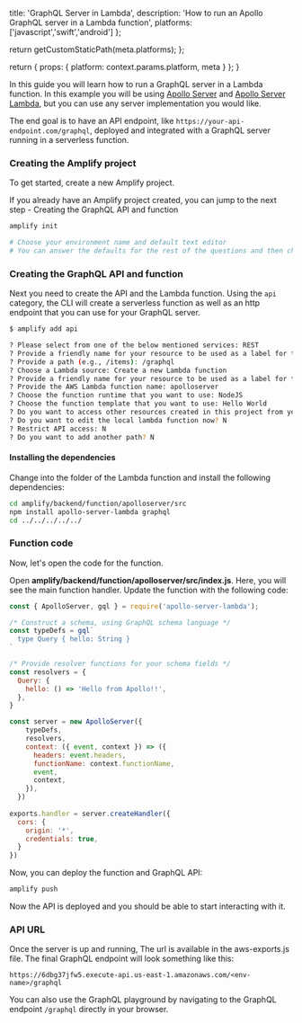                   
  title: 'GraphQL Server in Lambda',
  description: 'How to run an Apollo GraphQL server in a Lambda function',
  platforms: ['javascript','swift','android']
};

  return getCustomStaticPath(meta.platforms);
};

  return {
    props: {
      platform: context.params.platform,
      meta
    }
  };
}
          
      

In this guide you will learn how to run a GraphQL server in a Lambda function. In this example you will be using [Apollo Server](https://www.apollographql.com/docs/) and [Apollo Server Lambda](https://www.apollographql.com/docs/apollo-server/deployment/lambda/), but you can use any server implementation you would like.

The end goal is to have an API endpoint, like `https://your-api-endpoint.com/graphql`, deployed and integrated with a GraphQL server running in a serverless function.

### Creating the Amplify project

To get started, create a new Amplify project.

<Callout>

If you already have an Amplify project created, you can jump to the next step - Creating the GraphQL API and function

</Callout>

```sh
amplify init

# Choose your environment name and default text editor
# You can answer the defaults for the rest of the questions and then choose the profile you created when you ran amplify configure
```

### Creating the GraphQL API and function

Next you need to create the API and the Lambda function. Using the `api` category, the CLI will create a serverless function as well as an http endpoint that you can use for your GraphQL server.

```sh
$ amplify add api

? Please select from one of the below mentioned services: REST
? Provide a friendly name for your resource to be used as a label for this category in the project: apolloapi
? Provide a path (e.g., /items): /graphql
? Choose a Lambda source: Create a new Lambda function
? Provide a friendly name for your resource to be used as a label for this category in the project: apolloserver
? Provide the AWS Lambda function name: apolloserver
? Choose the function runtime that you want to use: NodeJS
? Choose the function template that you want to use: Hello World
? Do you want to access other resources created in this project from your Lambda function? N
? Do you want to edit the local lambda function now? N
? Restrict API access: N
? Do you want to add another path? N
```

#### Installing the dependencies

Change into the folder of the Lambda function and install the following dependencies:

```sh
cd amplify/backend/function/apolloserver/src
npm install apollo-server-lambda graphql
cd ../../../../../
```

### Function code

Now, let's open the code for the function.

Open __amplify/backend/function/apolloserver/src/index.js__. Here, you will see the main function handler. Update the function with the following code:

```javascript
const { ApolloServer, gql } = require('apollo-server-lambda');

/* Construct a schema, using GraphQL schema language */
const typeDefs = gql`
  type Query { hello: String }
`

/* Provide resolver functions for your schema fields */
const resolvers = {
  Query: {
    hello: () => 'Hello from Apollo!!',
  },
}

const server = new ApolloServer({
    typeDefs,
    resolvers,
    context: ({ event, context }) => ({
      headers: event.headers,
      functionName: context.functionName,
      event,
      context,
    }),
  })
  
exports.handler = server.createHandler({
  cors: {
    origin: '*',
    credentials: true,
  }
})
```

Now, you can deploy the function and GraphQL API:

```sh
amplify push
```

Now the API is deployed and you should be able to start interacting with it.

### API URL

Once the server is up and running, The url is available in the aws-exports.js file. The final GraphQL endpoint will look something like this:

```
https://6dbg37jfw5.execute-api.us-east-1.amazonaws.com/<env-name>/graphql
```

You can also use the GraphQL playground by navigating to the GraphQL endpoint `/graphql` directly in your browser.
